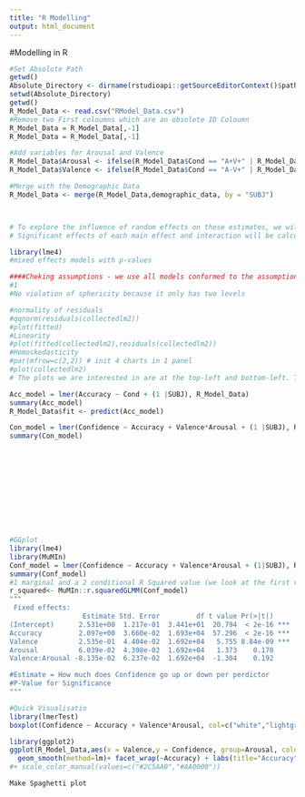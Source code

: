 ```yaml
---
title: "R Modelling"
output: html_document
---
```


#Modelling in R
```r
#Set Absolute Path
getwd()
Absolute_Directory <- dirname(rstudioapi::getSourceEditorContext()$path)
setwd(Absolute_Directory)
getwd()
R_Model_Data <- read.csv("RModel_Data.csv")
#Remove two First coloumns which are an obsolete ID Coloumn
R_Model_Data = R_Model_Data[,-1]
R_Model_Data = R_Model_Data[,-1]

#Add variables for Arousal and Valence
R_Model_Data$Arousal <- ifelse(R_Model_Data$Cond == "A+V+" | R_Model_Data$Cond == "A+V-",1,0)
R_Model_Data$Valence <- ifelse(R_Model_Data$Cond == "A-V+" | R_Model_Data$Cond == "A+V+",1,0)

#Merge with the Demographic Data
R_Model_Data <- merge(R_Model_Data,demographic_data, by = "SUBJ")



# To explore the influence of random effects on these estimates, we will additionally fit multilevel linear models in R, testing for overall effects of arousal, valence, and their interaction on confidence and accuracy while including random slopes and offsets for each subject, i.e., testing for the full factorial interactions between valence, arousal, and decision accuracy on confidence.
# Significant effects of each main effect and interaction will be calculated by likelihood ratio tests comparing models with and without these effects included.

library(lme4)
#mixed effects models with p-values

####Cheking assumptions - we use all models conformed to the assumptions as tested by residiual plots
#1
#No violation of sphericity because it only has two levels 

#normality of residuals
#qqnorm(residuals(collectedlm2))
#plot(fitted)
#Linearity
#plot(fitted(collectedlm2),residuals(collectedlm2))
#Homoskedasticity
#par(mfrow=c(2,2)) # init 4 charts in 1 panel
#plot(collectedlm2)
# The plots we are interested in are at the top-left and bottom-left. The top-left is the chart of residuals vs fitted values, while in the bottom-left one, it is standardised residuals on Y axis. If there is absolutely no heteroscedastity, you should see a completely random, equal distribution of points throughout the range of X axis and a flat red line.

Acc_model = lmer(Accuracy ~ Cond + (1 |SUBJ), R_Model_Data)
summary(Acc_model)
R_Model_Data$fit <- predict(Acc_model)

Con_model = lmer(Confidence ~ Accuracy + Valence*Arousal + (1 |SUBJ), R_Model_Data)
summary(Con_model)












#GGplot
library(lme4)
library(MuMIn)
Conf_model = lmer(Confidence ~ Accuracy + Valence*Arousal + (1|SUBJ), R_Model_Data)
summary(Conf_model)
#1 marginal and a 2 conditional R Squared value (we look at the first value - The marginal R Squared concerned with our Fixed effects only)
r_squared<- MuMIn::r.squaredGLMM(Conf_model)
"""
 Fixed effects:
                  Estimate Std. Error         df t value Pr(>|t|)    
(Intercept)      2.531e+00  1.217e-01  3.441e+01  20.794  < 2e-16 ***
Accuracy         2.097e+00  3.660e-02  1.693e+04  57.296  < 2e-16 ***
Valence          2.535e-01  4.404e-02  1.692e+04   5.755 8.84e-09 ***
Arousal          6.039e-02  4.398e-02  1.692e+04   1.373    0.170    
Valence:Arousal -8.135e-02  6.237e-02  1.692e+04  -1.304    0.192

#Estimate = How much does Confidence go up or down per perdictor
#P-Value for Significance
"""

#Quick Visualisatio
library(lmerTest)
boxplot(Confidence ~ Accuracy + Valence*Arousal, col=c("white","lightgray"),Conf_model)

library(ggplot2)
ggplot(R_Model_Data,aes(x = Valence,y = Confidence, group=Arousal, color=Arousal)) +geom_point(position="jitter",alpha=0.1) + 
  geom_smooth(method=lm)+ facet_wrap(~Accuracy) + labs(title="Accuracy", x = "Valence", y = "Confidence") +theme_bw()+scale_x_continuous(breaks = c(0,1)) + theme(legend.position = "none") 
#+ scale_color_manual(values=c("#2C5AA0","#AA0000")) 

Make Spaghetti plot
```
